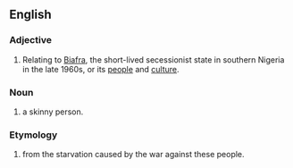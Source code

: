 ==English==
===Adjective===
# Relating to [[w:Biafra|Biafra]], the short-lived secessionist state in southern Nigeria in the late 1960s,  or its [[people]] and [[culture]].
===Noun===
{{en-noun}}
# {{dated}} a skinny person.
===Etymology===
#from the starvation caused by the war against these people.